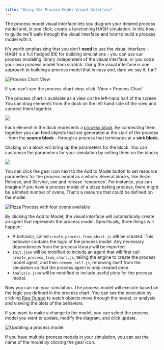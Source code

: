 ```yaml
---
title: "Using the Process Model Visual Interface"
---
```


The process model visual interface lets you diagram your desired process model and, in one click, create a functioning HASH simulation. In this how-to guide we'll walk through the visual interface and how to build a process model with it.

It's worth emphasizing that you don't **need** to use the visual interface - HASH is a full fledged IDE for building simulations - you can use our process modeling library independent of the visual interface, or you code your own process model from scratch. Using the visual interface is one approach to building a process model that is easy and, dare we say it, fun?

![Process Chart View](https://cdn-us1.hash.ai/site/docs/image%20%2852%29.png)

<Hint style="info">
  If you can't see the process chart view, click `View > Process Chart`
</Hint>

The process chart is available as a view on the left-hand half of the screen. You can drag elements from the dock on the left hand side of the view and connect them together.

![](https://cdn-us1.hash.ai/site/docs/kapture-2021-03-29-at-19.57.12.gif)

Each element in the dock represents a [process block](/docs/simulations/concepts/designing-with-process-models/process-blocks). By connecting them together you can feed objects that are generated at the start of the process - from the **source block** - through a process that terminates at a **sink block**.

Clicking on a block will bring up the parameters for the block. You can customize the parameters for your simulation by setting them on the blocks.

![](https://cdn-us1.hash.ai/site/docs/kapture-2021-03-29-at-20.01.01.gif)

You can click the gear icon next to the Add to Model button to set resource parameters for the process model as a whole. Several blocks, like Seize, Release, and Service, use and release 'resources'. For instance, you can imagine if you have a process model of a pizza baking process, there might be a limited number of ovens. That's a resource that could be defined on the model.

![Pizza Process with four ovens available](https://cdn-us1.hash.ai/site/docs/image%20%2854%29.png)

By clicking the Add to Model, the visual interface will automatically create an agent that represents the process model. Specifically, three things will happen:

- A behavior, called `create_process_from_chart.js` will be created. This behavior contains the logic of the process model. Any necessary dependencies from the process library will be imported.
- `Init.json` will be modified to include an agent that will first call `create_process_from_chart.js`, telling the engine to create the process model agent, and then `remove_self.js`, removing itself from the simulation so that the process agent is only created once.
- `Analysis.json` will be modified to include useful plots for the process model.

Now you can run your simulation. The process model will execute based on the logic you defined in the process chart. You can see the execution by clicking [Raw Output](/docs/simulations/run/simulation/outputs/raw-data#raw-output) to watch objects move through the model, or analysis and viewing the plots of the behaviors.

If you want to make a change to the model, you can select the process model you want to update, modify the diagram, and click update.

![Updating a process model](https://cdn-us1.hash.ai/site/docs/updating_processes.gif)

If you have multiple process models in your simulation, you can set the name of the model by clicking the gear icon.
